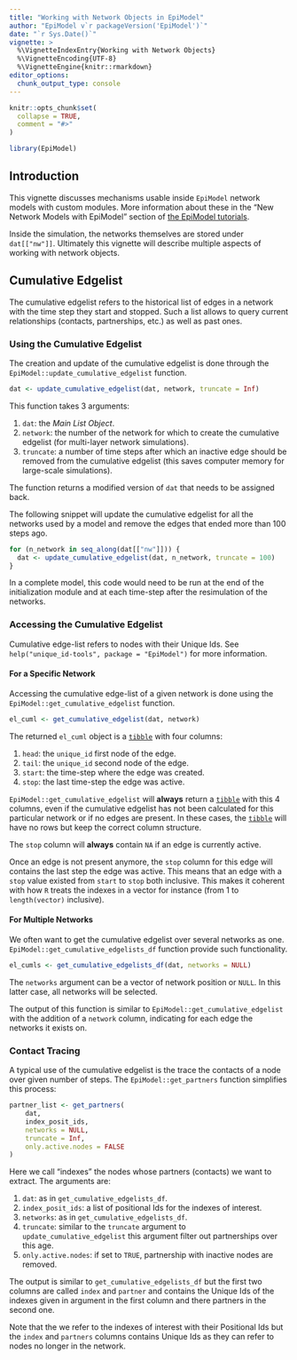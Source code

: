 ```yaml
---
title: "Working with Network Objects in EpiModel"
author: "EpiModel v`r packageVersion('EpiModel')`"
date: "`r Sys.Date()`"
vignette: >
  %\VignetteIndexEntry{Working with Network Objects}
  %\VignetteEncoding{UTF-8}
  %\VignetteEngine{knitr::rmarkdown}
editor_options:
  chunk_output_type: console
---
```


```r
knitr::opts_chunk$set(
  collapse = TRUE,
  comment = "#>"
)
```

```r
library(EpiModel)
```

## Introduction

This vignette discusses mechanisms usable inside `EpiModel` network models with custom modules. More information about these in the "New Network Models with
EpiModel" section of [the EpiModel tutorials](http://www.epimodel.org/tut.html).

Inside the simulation, the networks themselves are stored under `dat[["nw"]]`. Ultimately this vignette will describe multiple aspects of working with network
objects.

## Cumulative Edgelist

The cumulative edgelist refers to the historical list of edges in a network with the time step they start and stopped. Such a list allows to query current relationships (contacts, partnerships, etc.) as well as past ones.

### Using the Cumulative Edgelist

The creation and update of the cumulative edgelist is done through the `EpiModel::update_cumulative_edgelist` function.

```r
dat <- update_cumulative_edgelist(dat, network, truncate = Inf)
```

This function takes 3 arguments:

1. `dat`: the *Main List Object*.
2. `network`: the number of the network for which to create the cumulative edgelist (for multi-layer network simulations).
3. `truncate`: a number of time steps after which an inactive edge should be removed from the cumulative edgelist (this saves computer memory for large-scale simulations).

The function returns a modified version of `dat` that needs to be assigned back.

The following snippet will update the cumulative edgelist for all the networks used by a model and remove the edges that ended more than 100 steps ago.

```r
for (n_network in seq_along(dat[["nw"]])) {
  dat <- update_cumulative_edgelist(dat, n_network, truncate = 100)
}
```

In a complete model, this code would need to be run at the end of the initialization module and at each time-step after the resimulation of the networks.

### Accessing the Cumulative Edgelist

Cumulative edge-list refers to nodes with their Unique Ids. See `help("unique_id-tools", package = "EpiModel")` for more information.

#### For a Specific Network

Accessing the cumulative edge-list of a given network is done using the `EpiModel::get_cumulative_edgelist` function.

```r
el_cuml <- get_cumulative_edgelist(dat, network)
```

The returned `el_cuml` object is a [`tibble`](https://tibble.tidyverse.org/) with four columns:

1. `head`: the `unique_id` first node of the edge.
2. `tail`: the `unique_id` second node of the edge.
3. `start`: the time-step where the edge was created.
4. `stop`: the last time-step the edge was active.

`EpiModel::get_cumulative_edgelist` will **always** return a [`tibble`](https://tibble.tidyverse.org/) with this 4 columns, even if the cumulative edgelist has not been calculated for this particular network or if no edges are present. In these cases, the [`tibble`](https://tibble.tidyverse.org/) will have no rows but keep the correct column structure.

The `stop` column will **always** contain `NA` if an edge is currently active.

Once an edge is not present anymore, the `stop` column for this edge will contains the last step the edge was active. This means that an edge with a `stop` value existed from `start` to `stop` both inclusive. This makes it coherent with how `R` treats the indexes in a vector for instance (from 1 to `length(vector)` inclusive).

#### For Multiple Networks

We often want to get the cumulative edgelist over several networks as one. `EpiModel::get_cumulative_edgelists_df` function provide such functionality.

```r
el_cumls <- get_cumulative_edgelists_df(dat, networks = NULL)
```

The `networks` argument can be a vector of network position or `NULL`. In this latter case, all networks will be selected.

The output of this function is similar to `EpiModel::get_cumulative_edgelist` with the addition of a `network` column, indicating for each edge the networks
it exists on.

### Contact Tracing

A typical use of the cumulative edgelist is the trace the contacts of a node over given number of steps. The `EpiModel::get_partners` function simplifies this process:

```r
partner_list <- get_partners(
    dat,
    index_posit_ids,
    networks = NULL,
    truncate = Inf,
    only.active.nodes = FALSE
)
```

Here we call "indexes" the nodes whose partners (contacts) we want to extract. The arguments are:

1. `dat`: as in `get_cumulative_edgelists_df`.
2. `index_posit_ids`: a list of positional Ids for the indexes of interest.
3. `networks`: as in `get_cumulative_edgelists_df`.
4. `truncate`: similar to the `truncate` argument to `update_cumulative_edgelist` this argument filter out partnerships over this age.
5. `only.active.nodes`: if set to `TRUE`, partnership with inactive nodes are removed.

The output is similar to `get_cumulative_edgelists_df` but the first two columns are called `index` and `partner` and contains the Unique Ids of the indexes given in argument in the first column and there partners in the second one.

Note that the we refer to the indexes of interest with their Positional Ids but the `index` and `partners` columns contains Unique Ids as they can refer to
nodes no longer in the network.
